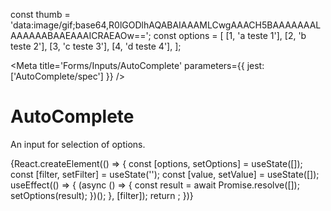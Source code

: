 

const thumb = 'data:image/gif;base64,R0lGODlhAQABAIAAAMLCwgAAACH5BAAAAAAALAAAAAABAAEAAAICRAEAOw==';
const options = [
  [1, 'a teste 1'],
  [2, 'b teste 2'],
  [3, 'c teste 3'],
  [4, 'd teste 4'],
];


<Meta title='Forms/Inputs/AutoComplete' parameters={{ jest: ['AutoComplete/spec'] }} />

# AutoComplete

An input for selection of options.

<Canvas>
  <Story name='Example'>
    {React.createElement(() => {
      const [options, setOptions] = useState([]);
      const [filter, setFilter] = useState('');
      const [value, setValue] = useState([]);
      useEffect(() => {
        (async () => {
          const result = await Promise.resolve([]);
          setOptions(result);
        })();
      }, [filter]);
      return <AutoComplete { ...{ value, filter, setFilter, options, onChange: setValue } }/>;
    })}
  </Story>
</Canvas>

<ArgsTable of={AutoComplete} />
